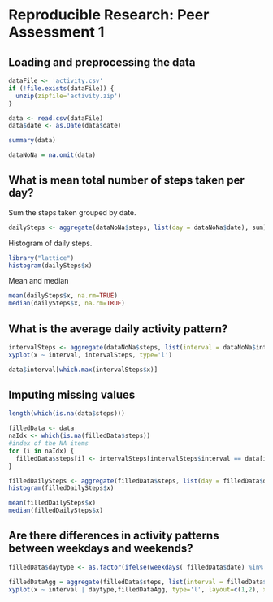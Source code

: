 # Reproducible Research: Peer Assessment 1


## Loading and preprocessing the data
```r
dataFile <- 'activity.csv'
if (!file.exists(dataFile)) {
  unzip(zipfile='activity.zip')
}

data <- read.csv(dataFile)
data$date <- as.Date(data$date)

summary(data)

dataNoNa = na.omit(data)
```


## What is mean total number of steps taken per day?

Sum the steps taken grouped by date.
```r
dailySteps <- aggregate(dataNoNa$steps, list(day = dataNoNa$date), sum)
```

Histogram of daily steps.
```r
library("lattice")
histogram(dailySteps$x)
```

Mean and median
```r
mean(dailySteps$x, na.rm=TRUE)
median(dailySteps$x, na.rm=TRUE)
```

## What is the average daily activity pattern?

```r
intervalSteps <- aggregate(dataNoNa$steps, list(interval = dataNoNa$interval), mean)
xyplot(x ~ interval, intervalSteps, type='l')

data$interval[which.max(intervalSteps$x)]

```

## Imputing missing values

```r
length(which(is.na(data$steps)))

filledData <- data
naIdx <- which(is.na(filledData$steps))
#index of the NA items
for (i in naIdx) {
  filledData$steps[i] <- intervalSteps[intervalSteps$interval == data[i, 'interval'], 'x']
}

filledDailySteps <- aggregate(filledData$steps, list(day = filledData$date), sum)
histogram(filledDailySteps$x)

mean(filledDailySteps$x)
median(filledDailySteps$x)
```

## Are there differences in activity patterns between weekdays and weekends?
```r
filledData$daytype <- as.factor(ifelse(weekdays( filledData$date) %in% c("Saturday","Sunday"), "Weekend", "Weekday")) 

filledDataAgg = aggregate(filledData$steps, list(interval = filledData$interval, daytype=filledData$daytype), mean )
xyplot(x ~ interval | daytype,filledDataAgg, type='l', layout=c(1,2), xlab="Interval", ylab="Number of Steps")


```

